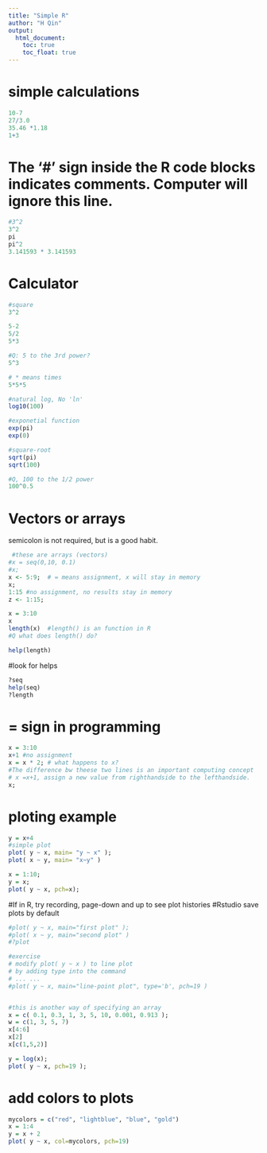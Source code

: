 ```yaml
---
title: "Simple R"
author: "H Qin"
output:
  html_document: 
    toc: true
    toc_float: true 
---
```


# simple calculations

```r
10-7
27/3.0
35.46 *1.18
1+3
```

# The '#' sign inside the R code blocks indicates comments. Computer will ignore this line.
```r
#3^2
3^2
pi
pi^2
3.141593 * 3.141593
```

# Calculator
```r
#square 
3^2

5-2
5/2
5*3

#Q: 5 to the 3rd power? 
5^3

# * means times
5*5*5

#natural log, No 'ln'
log10(100)

#exponetial function
exp(pi)
exp(0)

#square-root
sqrt(pi)
sqrt(100)

#Q, 100 to the 1/2 power
100^0.5
```

# Vectors or arrays

semicolon is not required, but is a good habit. 
```r
 #these are arrays (vectors)
#x = seq(0,10, 0.1)
#x;
x <- 5:9;  # = means assignment, x will stay in memory
x;
1:15 #no assignment, no results stay in memory
z <- 1:15;
```

```r
x = 3:10
x
length(x)  #length() is an function in R
#Q what does length() do? 

help(length)

```

#look for helps
```r
?seq
help(seq)
?length

```

# = sign in programming

```r
x = 3:10
x+1 #no assignment
x = x * 2; # what happens to x?
#The difference bw theese two lines is an important computing concept
# x =x+1, assign a new value from righthandside to the lefthandside.
x;

```

# ploting example
```r

y = x+4
#simple plot
plot( y ~ x, main= "y ~ x" );
plot( x ~ y, main= "x~y" )
```

```r
x = 1:10;
y = x; 
plot( y ~ x, pch=x); 
```

#If in R, try recording, page-down and up to see plot histories
#Rstudio save plots by default

```r
#plot( y ~ x, main="first plot" );
#plot( x ~ y, main="second plot" )
#?plot

#exercise
# modify plot( y ~ x ) to line plot
# by adding type into the command
# ... ... 
#plot( y ~ x, main="line-point plot", type='b', pch=19 )


#this is another way of specifying an array
x = c( 0.1, 0.3, 1, 3, 5, 10, 0.001, 0.913 );
w = c(1, 3, 5, 7)
x[4:6]
x[2]
x[c(1,5,2)]

y = log(x);
plot( y ~ x, pch=19 );
```

# add colors to plots

```r
mycolors = c("red", "lightblue", "blue", "gold")
x = 1:4
y = x + 2
plot( y ~ x, col=mycolors, pch=19)
```

